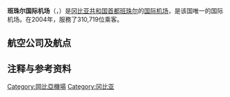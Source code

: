 {{noteTA
|1=zh-hans:班珠尔;zh-hk:班珠爾;zh-tw:班竹;
}}
{{Infobox Airport 
| airport_name = <center>班珠尔国际机场<br><small>{{lang|en|Banjul International Airport}}</small></center>
| nativename   = <center>云杜姆国际机场<br>{{lang|en|Yundum international Airport}}</center> 
| photo        =
| caption      = 
| IATA         = BJL
| ICAO         = GBYD
| type         = [[民用航空|民用]]
| owner        = 
| run by       =
| city         = {{flag|冈比亚}}[[班珠尔|班珠尔]]
| location     = [[云杜姆|云杜姆]]
| elevation    = 29米
| coordinates  = {{Coord|13|20|16.66|N|16|39|07.94|W|type:airport|display=inline,title}}
| website      = [https://www.banjulairport.com/ www.banjulairport.com]
| metric-elev  = 
| metric-rwy   = 
| r1-number    = 14/32
| r1-length-f  = 11,811
| r1-length-m  = 3,600
| r1-surface   = [[柏油|柏油]]
| stat-year    = 
| stat1-header = 
| stat1-data   = 
| stat2-header = 
| stat2-data   = 
| footnotes    = 
}}

'''班珠尔国际机场'''（{{lang-en|Banjul International Airport}}，{{airport codes|BJL|GBYD}}）是[[冈比亚共和国|冈比亚共和国]][[首都|首都]][[班珠尔|班珠尔]]的[[国际机场|国际机场]]，是该国唯一的国际机场。在2004年，服務了310,719位乘客。

== 航空公司及航点 ==
{{airport-dest-list
|{{flagicon|Nigeria}}[[阿瑞克航空|阿瑞克航空]]|[[科托卡國際機場|阿克拉]]、[[穆爾塔拉·穆罕默德國際機場|拉哥斯]]
|{{flagicon|Spain}}[[賓德加那利航空|賓德加那利航空]]<br>由[[加那利歐斯導航服務航空|加那利歐斯導航服務航空]]營運|[[大加那利島機場|大加那利島]]
|{{flagicon|Spain}}[[伏林航空|伏林航空]]|[[巴塞隆納-埃爾普拉特機場|巴塞隆納]]
|{{flagicon|Belgium}}[[布魯塞爾航空|布魯塞爾航空]]|[[布魯塞爾機場|布魯塞爾]]、[[達卡-約夫-利奧波德·塞達爾·桑戈爾國際機場|達喀爾]]
|{{flagicon|Belgium}}[[比利時途易航空|比利時途易航空]]|'''季節性'''：[[布魯塞爾機場|布魯塞爾]]
|{{flagicon|Morocco}}[[摩洛哥皇家航空|摩洛哥皇家航空]]|[[穆罕默德五世國際機場|卡薩布蘭卡]]
|{{flagicon|Netherlands}}[[荷蘭考蘭多航空|荷蘭考蘭多航空]]|'''季節性'''：[[阿姆斯特丹史基浦機場|阿姆斯特丹]]
|{{flagicon|Netherlands}}[[泛航航空|泛航航空]]|'''季節性'''：[[阿姆斯特丹史基浦機場|阿姆斯特丹]]
|{{flagicon|Netherlands}}[[荷蘭途易航空|荷蘭途易航空]]|'''包機'''：[[阿姆斯特丹史基浦機場|阿姆斯特丹]]
|{{flagicon|Denmark}}[[托馬斯庫克斯堪地那維亞航空|托馬斯庫克斯堪地那維亞航空]]|'''包機'''：[[斯德哥爾摩-阿蘭達機場|斯德哥爾摩]]
|{{flagicon|UK}}[[托馬斯庫克航空|托馬斯庫克航空]]|'''季節性包機'''：[[伯明罕機場|伯明罕]]、[[赫爾辛基-萬塔機場|赫爾辛基]]、[[蓋威克機場|倫敦/蓋威克]]、[[曼徹斯特機場|曼徹斯特]]
|{{flagicon|Lithuania}}[[小行星航空|小行星航空]]|'''季節性包機'''：[[蓋威克機場|倫敦/蓋威克]]
}}

== 注释与参考资料 ==
{{reflist}}

[[Category:岡比亞機場|Category:岡比亞機場]]
[[Category:冈比亚|Category:冈比亚]]